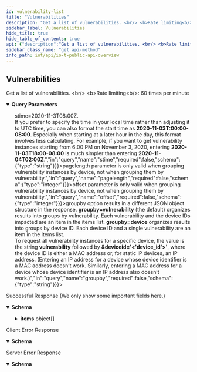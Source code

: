 ```yaml
---
id: vulnerability-list
title: "Vulnerabilities"
description: "Get a list of vulnerabilities. <br/> <b>Rate limiting<b/>: 60 times per minute"
sidebar_label: Vulnerabilities
hide_title: true
hide_table_of_contents: true
api: {"description":"Get a list of vulnerabilities. <br/> <b>Rate limiting<b/>: 60 times per minute","operationId":"vulnerability-list","security":[{"X-Key-Id":[],"X-Access-Key":[]}],"tags":["IoT Public API"],"parameters":[{"description":"The customer ID to which the API call is directed","in":"query","name":"customerid","required":true,"schema":{"type":"string"}},{"description":"Optional field setting the start of a time range for retrieving vulnerability instances. For example, to get all instances since November 3, 2020, starting at 00:00 AM in the Pacific Time Zone(UTC-8), the start time would be <b>stime=2020-11-3T08:00Z</b>. <br />If you prefer to specify the time in your local time rather than adjusting it to UTC time, you can also format the start time as <b>2020-11-03T:00:00-08:00</b>. Especially when starting at a later hour in the day, this format involves less calculating. For example, if you want to get vulnerability instances starting from 6:00 PM on November 3, 2020, entering <b>2020-11-03T18:00-08:00</b> is much simpler than entering <b>2020-11-04T02:00Z</b>.","in":"query","name":"stime","required":false,"schema":{"type":"string"}},{"description":"Optional field that sets the start of a time range for retrieving vulnerabilities created in the database or that have been updated. When this field is used, the stime field is ignored.","in":"query","name":"updatedCreatedAfter","required":false,"schema":{"type":"string","format":"date-time"}},{"description":"The number of items in one response; that is, in one page. The default page length for vulnerabilities is 1000 and the maximum is 1000. Setting a shorter length improves response times. Note: The <b>pagelength</b> parameter is only valid when grouping vulnerability instances by device, not when grouping them by vulnerability.","in":"query","name":"pagelength","required":false,"schema":{"type":"integer"}},{"description":"In addition to the pagelength parameter, offset gets items on subsequent pages. For example, if the page length of your first request is 100, you get the first 100 vulnerabilities. To get the next 100, add offset=100 to your second request. This skips the first 100 vulnerabilities and gets the next 100 starting from 101. Note: The <b>offset</b> parameter is only valid when grouping vulnerability instances by device, not when grouping them by vulnerability.","in":"query","name":"offset","required":false,"schema":{"type":"integer"}},{"description":"The name of a specific vulnerability. If omitted, all vulnerabilities are returned.","in":"query","name":"name","required":false,"schema":{"type":"string"}},{"description":"The status of vulnerabilities to be retrieved: confirmed or potential vulnerabilities. The following field is either the string “Confirmed” or “Potential”. If no value is passed, both types of vulnerabilities are returned.","in":"query","name":"status","required":false,"schema":{"type":"string"}},{"description":"The grouping of device vulnerability instances in query results. Each <b>groupby</b> option results in a different JSON object structure in the response. <b>groupby=vulnerability</b> (the default) organizes results into groups by vulnerability. Each vulnerability and the device IDs impacted are an item in the items list. <b>groupby=device</b> organizes results into groups by device ID. Each device ID and a single vulnerability are an item in the items list. <br /> To request all vulnerability instances for a specific device, the value is the string <b>vulnerability</b> followed by <b>&deviceid='<'device_id'>'</b>, where the device ID is either a MAC address or, for static IP devices, an IP address. (Entering an IP address for a device whose device identifier is a MAC address doesn’t work. Similarly, entering a MAC address for a device whose device identifier is an IP address also doesn’t work.)","in":"query","name":"groupby","required":false,"schema":{"type":"string"}}],"responses":{"200":{"description":"Successful Response (We only show some important fields here.)","content":{"application/json":{"schema":{"type":"object","properties":{"total":{"type":"integer","description":"The number of vulnerablities matching the request"},"items":{"type":"array","description":"An array containing vulnerablities","items":{"type":"object","properties":{"name":{"type":"string","description":"The hostname of the device associated with a vulnerability instance"},"ip":{"type":"string","description":"The IP address of a device associated with a vulnerability instance"},"deviceid":{"type":"string","description":"The MAC address or IP address of the device"},"profile":{"type":"string","description":"The profile to which the device belongs"},"profile_vertical":{"type":"string","description":"The vertical to which the device profile belongs"},"display_profile_category":{"type":"string","description":"The category to which the device profile belongs"},"vendor":{"type":"string","description":"The device vendor"},"model":{"type":"string","description":"The device model"},"os":{"type":"string","description":"The device OS"},"osCombined":{"type":"string","description":"The OS and OS version combined"},"siteid":{"type":"string","description":"The ID of the site where the device is deployed"},"asset_tag":{"type":"string","description":"The asset tag of the device; if none, then “null” is returned"},"sn":{"type":"string","description":"The device serial number"},"date":{"type":"string","description":"The date of the latest activity of the device"},"risk_score":{"type":"integer","description":"The risk score of the vulnerability instance"},"risk_level":{"type":"string","description":"The risk level of the vulnerability instance: Low, Medium, High, or Critical"},"ticketState":{"type":"string","description":"The state of the zb_ticket for a vulnerability instance —investigation, remediation, resolved, or new if the vulnerability was detected but nobody has yet taken action to address it"},"zb_ticketid":{"type":"string","description":"The unique ticket ID for a vulnerability instance"},"ticketAssignees":{"type":"string","description":"The email address of one or more people assigned to remediate a vulnerability instance; if there aren’t any, null is returned"},"reason_history":{"type":"string","description":"An array that holds the history of all actions taken on a vulnerability instance, including status changes, user notes, if it was sent to asset management, and if it was resolved; if no actions were taken, null is returned"},"remediate_workorder":{"type":"string","description":"The work order number returned from an integrated third-party asset management system such as AIMS, Connectiv, Nuvolo, or ServiceNow to which a vulnerability instance was sent"},"remediate_checkbox":{"type":"string","description":"Index values indicating the type of information sent to asset management; 0 = vulnerability summary, 1 = vulnerability impact, 2 = device information"},"remediate_instruction":{"type":"string","description":"Additional instructions included with the work order"},"detected_date":{"type":"string","description":"The date when a vulnerability instance was originally detected"},"vulnerability_name":{"type":"string","description":"The name of the vulnerability"},"allTags":{"type":"array","description":"An array of user-defined tags assigned to the device. Each item in the array consists of three attributes: tagType, tagValue, and tagId.","items":{"type":"object","properties":{"tagType":{"type":"string","description":"The key for a user-defined tag"},"tagValue":{"type":"string","description":"The value of the tag key for a user-defined tag"},"tagId":{"type":"string","description":"The ID of a user-defined tag"}}}}}}}}},"examples":{"vulnerabilityListResponseExample":{"value":{"ver":"v4.0","api":"/vulnerability/list","items":[{"name":"Polycom_64167f372d45","ip":"10.1.1.84","deviceid":"64:16:7f:37:2d:45","profile":"Polycom IP Phone","profile_vertical":"Office","display_profile_category":"IP Phone","vendor":"Polycom","model":"VVX601","os":"Embedded","osCombined":"Embedded","siteid":"0","asset_tag":null,"sn":null,"date":"2020-05-12T01:28:26.986Z","risk_score":20,"risk_level":"Low","ticketState":"new","zb_ticketid":"vuln-52f40a58","ticketAssignees":["analyst1@acmecorp.com"],"reason_history":[{"action":"sent to asset management: aims","reason":"Check system","reason_type":null,"user_email":"admin@acmecorp.com","timestamp":"2019-10-18T22:00:20.255Z","aims_workorder_number":152027}],"remediate_workorder":"152027","remediate_checkbox":"0,1,2","remediate_instruction":null,"detected_date":"2019-10-15T20:18:42.135Z","vulnerability_name":"CVE-2019-12948","allTags":[{"tagType":"TestFilter","tagValue":"withTagInLocalFilter5","tagId":"6030135777a1d6fb488e26ad"},{"tagType":"TestFilter","tagValue":"withTagInLocalFilter4","tagId":"60301332ff1679e9481b62a6"}]}]}}}}}},"4XX":{"description":"Client Error Response","content":{"application/json":{"schema":{"type":"object","properties":{"code":{"type":"string","description":"STATUS_CODE"},"msg":{"type":"string","description":"GENERAL_MESSAGE"}}},"examples":{"Bad Request":{"value":{"code":400,"msg":"Bad Request. This occurs when an HTTP request contains an invalid query string."}},"Forbidden access":{"value":{"code":403,"msg":"Forbidden access. Either the provided API key is invalid or it does not have the required RBAC permissions to run this API."}},"Too many requests":{"value":{"code":429,"msg":"Too many requests. The number of requests for device details for a single device exceeded the rate limit of 180 queries per minute per tenant."}}}}}},"5XX":{"description":"Server Error Response","content":{"application/json":{"schema":{"type":"object","properties":{"code":{"type":"string","description":"STATUS_CODE"},"msg":{"type":"string","description":"GENERAL_MESSAGE"}}},"examples":{"vulnerabilityListResponseExample":{"value":{"code":500,"msg":"Internal server error. A unified status for API communication type errors."}}}}}}},"method":"get","path":"/pub/v4.0/vulnerability/list","servers":[{"url":"https://{customer-name}.iot.paloaltonetworks.com"}],"securitySchemes":{"X-Key-Id":{"description":"Your API header requires X-Key-Id for authentication.","type":"apiKey","in":"header","name":"X-Key-Id"},"X-Access-Key":{"description":"Your API header requires X-Key-Key for authentication.","type":"apiKey","in":"header","name":"X-Access-Key"}},"info":{"description":"Please refer [IoT Public API Authentication](iot-public-api-headers) to know how to get API Key<br/>\n","title":"IoT Public API Overview","version":"v4.0","contact":{}},"postman":{"name":"Vulnerabilities","description":{"content":"Get a list of vulnerabilities. <br/> <b>Rate limiting<b/>: 60 times per minute","type":"text/plain"},"url":{"path":["pub","v4.0","vulnerability","list"],"host":["{{baseUrl}}"],"query":[{"disabled":false,"description":{"content":"(Required) The customer ID to which the API call is directed","type":"text/plain"},"key":"customerid","value":""},{"disabled":false,"description":{"content":"Optional field setting the start of a time range for retrieving vulnerability instances. For example, to get all instances since November 3, 2020, starting at 00:00 AM in the Pacific Time Zone(UTC-8), the start time would be <b>stime=2020-11-3T08:00Z</b>. <br />If you prefer to specify the time in your local time rather than adjusting it to UTC time, you can also format the start time as <b>2020-11-03T:00:00-08:00</b>. Especially when starting at a later hour in the day, this format involves less calculating. For example, if you want to get vulnerability instances starting from 6:00 PM on November 3, 2020, entering <b>2020-11-03T18:00-08:00</b> is much simpler than entering <b>2020-11-04T02:00Z</b>.","type":"text/plain"},"key":"stime","value":""},{"disabled":false,"description":{"content":"Optional field that sets the start of a time range for retrieving vulnerabilities created in the database or that have been updated. When this field is used, the stime field is ignored.","type":"text/plain"},"key":"updatedCreatedAfter","value":""},{"disabled":false,"description":{"content":"The number of items in one response; that is, in one page. The default page length for vulnerabilities is 1000 and the maximum is 1000. Setting a shorter length improves response times. Note: The <b>pagelength</b> parameter is only valid when grouping vulnerability instances by device, not when grouping them by vulnerability.","type":"text/plain"},"key":"pagelength","value":""},{"disabled":false,"description":{"content":"In addition to the pagelength parameter, offset gets items on subsequent pages. For example, if the page length of your first request is 100, you get the first 100 vulnerabilities. To get the next 100, add offset=100 to your second request. This skips the first 100 vulnerabilities and gets the next 100 starting from 101. Note: The <b>offset</b> parameter is only valid when grouping vulnerability instances by device, not when grouping them by vulnerability.","type":"text/plain"},"key":"offset","value":""},{"disabled":false,"description":{"content":"The name of a specific vulnerability. If omitted, all vulnerabilities are returned.","type":"text/plain"},"key":"name","value":""},{"disabled":false,"description":{"content":"The status of vulnerabilities to be retrieved: confirmed or potential vulnerabilities. The following field is either the string “Confirmed” or “Potential”. If no value is passed, both types of vulnerabilities are returned.","type":"text/plain"},"key":"status","value":""},{"disabled":false,"description":{"content":"The grouping of device vulnerability instances in query results. Each <b>groupby</b> option results in a different JSON object structure in the response. <b>groupby=vulnerability</b> (the default) organizes results into groups by vulnerability. Each vulnerability and the device IDs impacted are an item in the items list. <b>groupby=device</b> organizes results into groups by device ID. Each device ID and a single vulnerability are an item in the items list. <br /> To request all vulnerability instances for a specific device, the value is the string <b>vulnerability</b> followed by <b>&deviceid='<'device_id'>'</b>, where the device ID is either a MAC address or, for static IP devices, an IP address. (Entering an IP address for a device whose device identifier is a MAC address doesn’t work. Similarly, entering a MAC address for a device whose device identifier is an IP address also doesn’t work.)","type":"text/plain"},"key":"groupby","value":""}],"variable":[]},"header":[{"key":"Accept","value":"application/json"}],"method":"GET","auth":{"type":"apikey","apikey":[{"type":"any","value":"X-Key-Id","key":"key"},{"type":"any","value":"<API Key>","key":"value"},{"type":"any","value":"header","key":"in"}]}}}
sidebar_class_name: "get api-method"
info_path: iot/api/io-t-public-api-overview
---
```



## Vulnerabilities



Get a list of vulnerabilities. &lt;br/&gt; &lt;b&gt;Rate limiting&lt;b/&gt;: 60 times per minute

<details style={{"marginBottom":"1rem"}} data-collapsed={false} open={true}><summary style={{}}><strong>Query Parameters</strong></summary><div><ul><ParamsItem className={"paramsItem"} param={{"description":"The customer ID to which the API call is directed","in":"query","name":"customerid","required":true,"schema":{"type":"string"}}}></ParamsItem><ParamsItem className={"paramsItem"} param={{"description":"Optional field setting the start of a time range for retrieving vulnerability instances. For example, to get all instances since November 3, 2020, starting at 00:00 AM in the Pacific Time Zone(UTC-8), the start time would be <b>stime=2020-11-3T08:00Z</b>. <br />If you prefer to specify the time in your local time rather than adjusting it to UTC time, you can also format the start time as <b>2020-11-03T:00:00-08:00</b>. Especially when starting at a later hour in the day, this format involves less calculating. For example, if you want to get vulnerability instances starting from 6:00 PM on November 3, 2020, entering <b>2020-11-03T18:00-08:00</b> is much simpler than entering <b>2020-11-04T02:00Z</b>.","in":"query","name":"stime","required":false,"schema":{"type":"string"}}}></ParamsItem><ParamsItem className={"paramsItem"} param={{"description":"Optional field that sets the start of a time range for retrieving vulnerabilities created in the database or that have been updated. When this field is used, the stime field is ignored.","in":"query","name":"updatedCreatedAfter","required":false,"schema":{"type":"string","format":"date-time"}}}></ParamsItem><ParamsItem className={"paramsItem"} param={{"description":"The number of items in one response; that is, in one page. The default page length for vulnerabilities is 1000 and the maximum is 1000. Setting a shorter length improves response times. Note: The <b>pagelength</b> parameter is only valid when grouping vulnerability instances by device, not when grouping them by vulnerability.","in":"query","name":"pagelength","required":false,"schema":{"type":"integer"}}}></ParamsItem><ParamsItem className={"paramsItem"} param={{"description":"In addition to the pagelength parameter, offset gets items on subsequent pages. For example, if the page length of your first request is 100, you get the first 100 vulnerabilities. To get the next 100, add offset=100 to your second request. This skips the first 100 vulnerabilities and gets the next 100 starting from 101. Note: The <b>offset</b> parameter is only valid when grouping vulnerability instances by device, not when grouping them by vulnerability.","in":"query","name":"offset","required":false,"schema":{"type":"integer"}}}></ParamsItem><ParamsItem className={"paramsItem"} param={{"description":"The name of a specific vulnerability. If omitted, all vulnerabilities are returned.","in":"query","name":"name","required":false,"schema":{"type":"string"}}}></ParamsItem><ParamsItem className={"paramsItem"} param={{"description":"The status of vulnerabilities to be retrieved: confirmed or potential vulnerabilities. The following field is either the string “Confirmed” or “Potential”. If no value is passed, both types of vulnerabilities are returned.","in":"query","name":"status","required":false,"schema":{"type":"string"}}}></ParamsItem><ParamsItem className={"paramsItem"} param={{"description":"The grouping of device vulnerability instances in query results. Each <b>groupby</b> option results in a different JSON object structure in the response. <b>groupby=vulnerability</b> (the default) organizes results into groups by vulnerability. Each vulnerability and the device IDs impacted are an item in the items list. <b>groupby=device</b> organizes results into groups by device ID. Each device ID and a single vulnerability are an item in the items list. <br /> To request all vulnerability instances for a specific device, the value is the string <b>vulnerability</b> followed by <b>&deviceid='<'device_id'>'</b>, where the device ID is either a MAC address or, for static IP devices, an IP address. (Entering an IP address for a device whose device identifier is a MAC address doesn’t work. Similarly, entering a MAC address for a device whose device identifier is an IP address also doesn’t work.)","in":"query","name":"groupby","required":false,"schema":{"type":"string"}}}></ParamsItem></ul></div></details><div><ApiTabs><TabItem label={"200"} value={"200"}><div>

Successful Response (We only show some important fields here.)

</div><div><MimeTabs groupId={"mime-type"}><TabItem label={"application/json"} value={"application/json"}><SchemaTabs groupId={"schema-tabs"}><TabItem label={"Schema"} value={"Schema"}><details style={{}} data-collapsed={false} open={true}><summary style={{"textAlign":"left"}}><strong>Schema</strong></summary><div style={{"textAlign":"left","marginLeft":"1rem"}}></div><ul style={{"marginLeft":"1rem"}}><SchemaItem collapsible={false} name={"total"} required={false} schemaDescription={"The number of vulnerablities matching the request"} schemaName={"integer"} qualifierMessage={undefined} defaultValue={undefined}></SchemaItem><SchemaItem collapsible={true} className={"schemaItem"}><details style={{}}><summary style={{}}><strong>items</strong><span style={{"opacity":"0.6"}}> object[]</span></summary><div style={{"marginLeft":"1rem"}}><div style={{"marginTop":".5rem","marginBottom":".5rem"}}>

An array containing vulnerablities

</div><SchemaItem collapsible={false} name={"name"} required={false} schemaDescription={"The hostname of the device associated with a vulnerability instance"} schemaName={"string"} qualifierMessage={undefined} defaultValue={undefined}></SchemaItem><SchemaItem collapsible={false} name={"ip"} required={false} schemaDescription={"The IP address of a device associated with a vulnerability instance"} schemaName={"string"} qualifierMessage={undefined} defaultValue={undefined}></SchemaItem><SchemaItem collapsible={false} name={"deviceid"} required={false} schemaDescription={"The MAC address or IP address of the device"} schemaName={"string"} qualifierMessage={undefined} defaultValue={undefined}></SchemaItem><SchemaItem collapsible={false} name={"profile"} required={false} schemaDescription={"The profile to which the device belongs"} schemaName={"string"} qualifierMessage={undefined} defaultValue={undefined}></SchemaItem><SchemaItem collapsible={false} name={"profile_vertical"} required={false} schemaDescription={"The vertical to which the device profile belongs"} schemaName={"string"} qualifierMessage={undefined} defaultValue={undefined}></SchemaItem><SchemaItem collapsible={false} name={"display_profile_category"} required={false} schemaDescription={"The category to which the device profile belongs"} schemaName={"string"} qualifierMessage={undefined} defaultValue={undefined}></SchemaItem><SchemaItem collapsible={false} name={"vendor"} required={false} schemaDescription={"The device vendor"} schemaName={"string"} qualifierMessage={undefined} defaultValue={undefined}></SchemaItem><SchemaItem collapsible={false} name={"model"} required={false} schemaDescription={"The device model"} schemaName={"string"} qualifierMessage={undefined} defaultValue={undefined}></SchemaItem><SchemaItem collapsible={false} name={"os"} required={false} schemaDescription={"The device OS"} schemaName={"string"} qualifierMessage={undefined} defaultValue={undefined}></SchemaItem><SchemaItem collapsible={false} name={"osCombined"} required={false} schemaDescription={"The OS and OS version combined"} schemaName={"string"} qualifierMessage={undefined} defaultValue={undefined}></SchemaItem><SchemaItem collapsible={false} name={"siteid"} required={false} schemaDescription={"The ID of the site where the device is deployed"} schemaName={"string"} qualifierMessage={undefined} defaultValue={undefined}></SchemaItem><SchemaItem collapsible={false} name={"asset_tag"} required={false} schemaDescription={"The asset tag of the device; if none, then “null” is returned"} schemaName={"string"} qualifierMessage={undefined} defaultValue={undefined}></SchemaItem><SchemaItem collapsible={false} name={"sn"} required={false} schemaDescription={"The device serial number"} schemaName={"string"} qualifierMessage={undefined} defaultValue={undefined}></SchemaItem><SchemaItem collapsible={false} name={"date"} required={false} schemaDescription={"The date of the latest activity of the device"} schemaName={"string"} qualifierMessage={undefined} defaultValue={undefined}></SchemaItem><SchemaItem collapsible={false} name={"risk_score"} required={false} schemaDescription={"The risk score of the vulnerability instance"} schemaName={"integer"} qualifierMessage={undefined} defaultValue={undefined}></SchemaItem><SchemaItem collapsible={false} name={"risk_level"} required={false} schemaDescription={"The risk level of the vulnerability instance: Low, Medium, High, or Critical"} schemaName={"string"} qualifierMessage={undefined} defaultValue={undefined}></SchemaItem><SchemaItem collapsible={false} name={"ticketState"} required={false} schemaDescription={"The state of the zb_ticket for a vulnerability instance —investigation, remediation, resolved, or new if the vulnerability was detected but nobody has yet taken action to address it"} schemaName={"string"} qualifierMessage={undefined} defaultValue={undefined}></SchemaItem><SchemaItem collapsible={false} name={"zb_ticketid"} required={false} schemaDescription={"The unique ticket ID for a vulnerability instance"} schemaName={"string"} qualifierMessage={undefined} defaultValue={undefined}></SchemaItem><SchemaItem collapsible={false} name={"ticketAssignees"} required={false} schemaDescription={"The email address of one or more people assigned to remediate a vulnerability instance; if there aren’t any, null is returned"} schemaName={"string"} qualifierMessage={undefined} defaultValue={undefined}></SchemaItem><SchemaItem collapsible={false} name={"reason_history"} required={false} schemaDescription={"An array that holds the history of all actions taken on a vulnerability instance, including status changes, user notes, if it was sent to asset management, and if it was resolved; if no actions were taken, null is returned"} schemaName={"string"} qualifierMessage={undefined} defaultValue={undefined}></SchemaItem><SchemaItem collapsible={false} name={"remediate_workorder"} required={false} schemaDescription={"The work order number returned from an integrated third-party asset management system such as AIMS, Connectiv, Nuvolo, or ServiceNow to which a vulnerability instance was sent"} schemaName={"string"} qualifierMessage={undefined} defaultValue={undefined}></SchemaItem><SchemaItem collapsible={false} name={"remediate_checkbox"} required={false} schemaDescription={"Index values indicating the type of information sent to asset management; 0 = vulnerability summary, 1 = vulnerability impact, 2 = device information"} schemaName={"string"} qualifierMessage={undefined} defaultValue={undefined}></SchemaItem><SchemaItem collapsible={false} name={"remediate_instruction"} required={false} schemaDescription={"Additional instructions included with the work order"} schemaName={"string"} qualifierMessage={undefined} defaultValue={undefined}></SchemaItem><SchemaItem collapsible={false} name={"detected_date"} required={false} schemaDescription={"The date when a vulnerability instance was originally detected"} schemaName={"string"} qualifierMessage={undefined} defaultValue={undefined}></SchemaItem><SchemaItem collapsible={false} name={"vulnerability_name"} required={false} schemaDescription={"The name of the vulnerability"} schemaName={"string"} qualifierMessage={undefined} defaultValue={undefined}></SchemaItem><SchemaItem collapsible={true} className={"schemaItem"}><details style={{}}><summary style={{}}><strong>allTags</strong><span style={{"opacity":"0.6"}}> object[]</span></summary><div style={{"marginLeft":"1rem"}}><div style={{"marginTop":".5rem","marginBottom":".5rem"}}>

An array of user-defined tags assigned to the device. Each item in the array consists of three attributes: tagType, tagValue, and tagId.

</div><SchemaItem collapsible={false} name={"tagType"} required={false} schemaDescription={"The key for a user-defined tag"} schemaName={"string"} qualifierMessage={undefined} defaultValue={undefined}></SchemaItem><SchemaItem collapsible={false} name={"tagValue"} required={false} schemaDescription={"The value of the tag key for a user-defined tag"} schemaName={"string"} qualifierMessage={undefined} defaultValue={undefined}></SchemaItem><SchemaItem collapsible={false} name={"tagId"} required={false} schemaDescription={"The ID of a user-defined tag"} schemaName={"string"} qualifierMessage={undefined} defaultValue={undefined}></SchemaItem></div></details></SchemaItem></div></details></SchemaItem></ul></details></TabItem><TabItem label={"Example (from schema)"} value={"Example (from schema)"}><ResponseSamples responseExample={"{\n  \"total\": 0,\n  \"items\": [\n    {\n      \"name\": \"string\",\n      \"ip\": \"string\",\n      \"deviceid\": \"string\",\n      \"profile\": \"string\",\n      \"profile_vertical\": \"string\",\n      \"display_profile_category\": \"string\",\n      \"vendor\": \"string\",\n      \"model\": \"string\",\n      \"os\": \"string\",\n      \"osCombined\": \"string\",\n      \"siteid\": \"string\",\n      \"asset_tag\": \"string\",\n      \"sn\": \"string\",\n      \"date\": \"string\",\n      \"risk_score\": 0,\n      \"risk_level\": \"string\",\n      \"ticketState\": \"string\",\n      \"zb_ticketid\": \"string\",\n      \"ticketAssignees\": \"string\",\n      \"reason_history\": \"string\",\n      \"remediate_workorder\": \"string\",\n      \"remediate_checkbox\": \"string\",\n      \"remediate_instruction\": \"string\",\n      \"detected_date\": \"string\",\n      \"vulnerability_name\": \"string\",\n      \"allTags\": [\n        {\n          \"tagType\": \"string\",\n          \"tagValue\": \"string\",\n          \"tagId\": \"string\"\n        }\n      ]\n    }\n  ]\n}"} language={"json"}></ResponseSamples></TabItem><TabItem label={"Vulnerability List Response Example"} value={"Vulnerability List Response Example"}><ResponseSamples responseExample={"{\n  \"ver\": \"v4.0\",\n  \"api\": \"/vulnerability/list\",\n  \"items\": [\n    {\n      \"name\": \"Polycom_64167f372d45\",\n      \"ip\": \"10.1.1.84\",\n      \"deviceid\": \"64:16:7f:37:2d:45\",\n      \"profile\": \"Polycom IP Phone\",\n      \"profile_vertical\": \"Office\",\n      \"display_profile_category\": \"IP Phone\",\n      \"vendor\": \"Polycom\",\n      \"model\": \"VVX601\",\n      \"os\": \"Embedded\",\n      \"osCombined\": \"Embedded\",\n      \"siteid\": \"0\",\n      \"asset_tag\": null,\n      \"sn\": null,\n      \"date\": \"2020-05-12T01:28:26.986Z\",\n      \"risk_score\": 20,\n      \"risk_level\": \"Low\",\n      \"ticketState\": \"new\",\n      \"zb_ticketid\": \"vuln-52f40a58\",\n      \"ticketAssignees\": [\n        \"analyst1@acmecorp.com\"\n      ],\n      \"reason_history\": [\n        {\n          \"action\": \"sent to asset management: aims\",\n          \"reason\": \"Check system\",\n          \"reason_type\": null,\n          \"user_email\": \"admin@acmecorp.com\",\n          \"timestamp\": \"2019-10-18T22:00:20.255Z\",\n          \"aims_workorder_number\": 152027\n        }\n      ],\n      \"remediate_workorder\": \"152027\",\n      \"remediate_checkbox\": \"0,1,2\",\n      \"remediate_instruction\": null,\n      \"detected_date\": \"2019-10-15T20:18:42.135Z\",\n      \"vulnerability_name\": \"CVE-2019-12948\",\n      \"allTags\": [\n        {\n          \"tagType\": \"TestFilter\",\n          \"tagValue\": \"withTagInLocalFilter5\",\n          \"tagId\": \"6030135777a1d6fb488e26ad\"\n        },\n        {\n          \"tagType\": \"TestFilter\",\n          \"tagValue\": \"withTagInLocalFilter4\",\n          \"tagId\": \"60301332ff1679e9481b62a6\"\n        }\n      ]\n    }\n  ]\n}"} language={"json"}></ResponseSamples></TabItem></SchemaTabs></TabItem></MimeTabs></div></TabItem><TabItem label={"4XX"} value={"4XX"}><div>

Client Error Response

</div><div><MimeTabs groupId={"mime-type"}><TabItem label={"application/json"} value={"application/json"}><SchemaTabs groupId={"schema-tabs"}><TabItem label={"Schema"} value={"Schema"}><details style={{}} data-collapsed={false} open={true}><summary style={{"textAlign":"left"}}><strong>Schema</strong></summary><div style={{"textAlign":"left","marginLeft":"1rem"}}></div><ul style={{"marginLeft":"1rem"}}><SchemaItem collapsible={false} name={"code"} required={false} schemaDescription={"STATUS_CODE"} schemaName={"string"} qualifierMessage={undefined} defaultValue={undefined}></SchemaItem><SchemaItem collapsible={false} name={"msg"} required={false} schemaDescription={"GENERAL_MESSAGE"} schemaName={"string"} qualifierMessage={undefined} defaultValue={undefined}></SchemaItem></ul></details></TabItem><TabItem label={"Example (from schema)"} value={"Example (from schema)"}><ResponseSamples responseExample={"{\n  \"code\": \"string\",\n  \"msg\": \"string\"\n}"} language={"json"}></ResponseSamples></TabItem><TabItem label={" Bad  Request"} value={" Bad  Request"}><ResponseSamples responseExample={"{\n  \"code\": 400,\n  \"msg\": \"Bad Request. This occurs when an HTTP request contains an invalid query string.\"\n}"} language={"json"}></ResponseSamples></TabItem><TabItem label={" Forbidden access"} value={" Forbidden access"}><ResponseSamples responseExample={"{\n  \"code\": 403,\n  \"msg\": \"Forbidden access. Either the provided API key is invalid or it does not have the required RBAC permissions to run this API.\"\n}"} language={"json"}></ResponseSamples></TabItem><TabItem label={" Too many requests"} value={" Too many requests"}><ResponseSamples responseExample={"{\n  \"code\": 429,\n  \"msg\": \"Too many requests. The number of requests for device details for a single device exceeded the rate limit of 180 queries per minute per tenant.\"\n}"} language={"json"}></ResponseSamples></TabItem></SchemaTabs></TabItem></MimeTabs></div></TabItem><TabItem label={"5XX"} value={"5XX"}><div>

Server Error Response

</div><div><MimeTabs groupId={"mime-type"}><TabItem label={"application/json"} value={"application/json"}><SchemaTabs groupId={"schema-tabs"}><TabItem label={"Schema"} value={"Schema"}><details style={{}} data-collapsed={false} open={true}><summary style={{"textAlign":"left"}}><strong>Schema</strong></summary><div style={{"textAlign":"left","marginLeft":"1rem"}}></div><ul style={{"marginLeft":"1rem"}}><SchemaItem collapsible={false} name={"code"} required={false} schemaDescription={"STATUS_CODE"} schemaName={"string"} qualifierMessage={undefined} defaultValue={undefined}></SchemaItem><SchemaItem collapsible={false} name={"msg"} required={false} schemaDescription={"GENERAL_MESSAGE"} schemaName={"string"} qualifierMessage={undefined} defaultValue={undefined}></SchemaItem></ul></details></TabItem><TabItem label={"Example (from schema)"} value={"Example (from schema)"}><ResponseSamples responseExample={"{\n  \"code\": \"string\",\n  \"msg\": \"string\"\n}"} language={"json"}></ResponseSamples></TabItem><TabItem label={"Vulnerability List Response Example"} value={"Vulnerability List Response Example"}><ResponseSamples responseExample={"{\n  \"code\": 500,\n  \"msg\": \"Internal server error. A unified status for API communication type errors.\"\n}"} language={"json"}></ResponseSamples></TabItem></SchemaTabs></TabItem></MimeTabs></div></TabItem></ApiTabs></div>
      